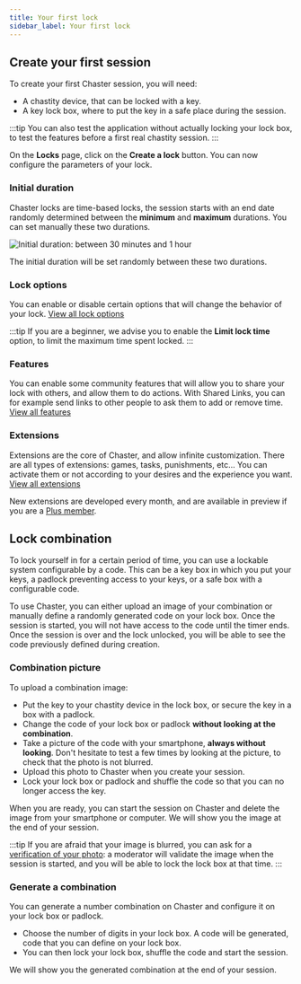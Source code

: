 ```yaml
---
title: Your first lock
sidebar_label: Your first lock
---
```

## Create your first session

To create your first Chaster session, you will need:

- A chastity device, that can be locked with a key.
- A key lock box, where to put the key in a safe place during the session.

:::tip
You can also test the application without actually locking your lock box, to test the features before a first real chastity session.
:::

On the **Locks** page, click on the **Create a lock** button. You can now configure the parameters of your lock.

### Initial duration

Chaster locks are time-based locks, the session starts with an end date randomly determined between the **minimum** and **maximum** durations. You can set manually these two durations.

![Initial duration: between 30 minutes and 1 hour](/img/your_first_lock_initial_duration.png)

The initial duration will be set randomly between these two durations.

### Lock options

You can enable or disable certain options that will change the behavior of your lock. [View all lock options](/locks/options)

:::tip
If you are a beginner, we advise you to enable the **Limit lock time** option, to limit the maximum time spent locked.
:::

### Features

You can enable some community features that will allow you to share your lock with others, and allow them to do actions. With Shared Links, you can for example send links to other people to ask them to add or remove time. [View all features](/features)

### Extensions

Extensions are the core of Chaster, and allow infinite customization. There are all types of extensions: games, tasks, punishments, etc... You can activate them or not according to your desires and the experience you want. [View all extensions](/extensions)

New extensions are developed every month, and are available in preview if you are a [Plus member](/chaster-plus).

## Lock combination

To lock yourself in for a certain period of time, you can use a lockable system configurable by a code. This can be a key box in which you put your keys, a padlock preventing access to your keys, or a safe box with a configurable code.

To use Chaster, you can either upload an image of your combination or manually define a randomly generated code on your lock box. Once the session is started, you will not have access to the code until the timer ends. Once the session is over and the lock unlocked, you will be able to see the code previously defined during creation.

### Combination picture

To upload a combination image:

- Put the key to your chastity device in the lock box, or secure the key in a box with a padlock.
- Change the code of your lock box or padlock **without looking at the combination**.
- Take a picture of the code with your smartphone, **always without looking**. Don't hesitate to test a few times by looking at the picture, to check that the photo is not blurred.
- Upload this photo to Chaster when you create your session.
- Lock your lock box or padlock and shuffle the code so that you can no longer access the key.

When you are ready, you can start the session on Chaster and delete the image from your smartphone or computer. We will show you the image at the end of your session.

:::tip
If you are afraid that your image is blurred, you can ask for a [verification of your photo](/chaster-plus#image-verification): a moderator will validate the image when the session is started, and you will be able to lock the lock box at that time.
:::

### Generate a combination

You can generate a number combination on Chaster and configure it on your lock box or padlock.

- Choose the number of digits in your lock box. A code will be generated, code that you can define on your lock box.
- You can then lock your lock box, shuffle the code and start the session.

We will show you the generated combination at the end of your session.


